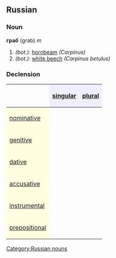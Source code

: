 ==Russian==
[[Category:Russian nouns]]
===Noun===
'''граб''' (grab) ''m''

#''(bot.)'': [[hornbeam]] ''(Carpinus)''
#''(bot.)'': [[white beech]] ''(Carpinus betulus)''

===Declension===
{| border="1" cellpadding="4" cellspacing="0"
!
! style="background-color: #EFEFFF" align="center"|[[singular]]
! style="background-color: #EFEFFF" align="center"|[[plural]]
|-
! style="background-color: #FFFFE0" align="left"|[[nominative case|nominative]]
| align="center"|{{RUchar|граб}}
| align="center"|{{RUchar|гра́бы}}
|-
! style="background-color: #FFFFE0" align="left"|[[genitive case|genitive]]
| align="center"|{{RUchar|гра́ба}}
| align="center"|{{RUchar|гра́бов}}
|-
! style="background-color: #FFFFE0" align="left"|[[dative case|dative]]
| align="center"|{{RUchar|гра́бу}}
| align="center"|{{RUchar|гра́бам}}
|-
! style="background-color: #FFFFE0" align="left"|[[accusative case|accusative]]
| align="center"|{{RUchar|граб}}
| align="center"|{{RUchar|гра́бы}}
|-
! style="background-color: #FFFFE0" align="left"|[[instrumental case|instrumental]]
| align="center"|{{RUchar|гра́бом}}
| align="center"|{{RUchar|гра́бами}}
|-
! style="background-color: #FFFFE0" align="left"|[[prepositional case|prepositional]]
| align="center"|{{RUchar|о гра́бе}}
| align="center"|{{RUchar|о гра́бах}}
|}